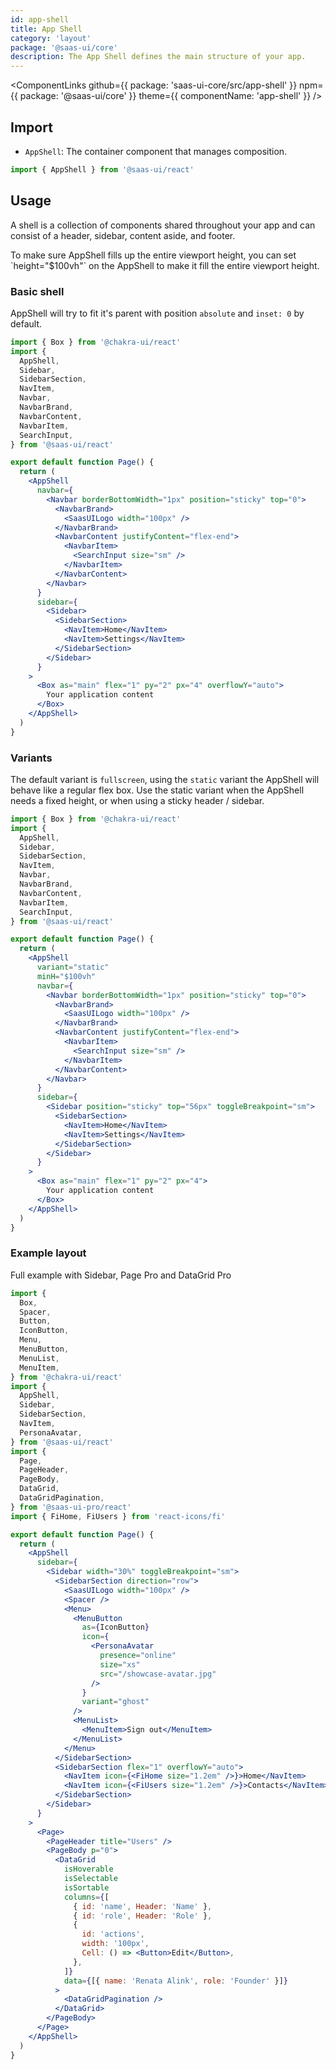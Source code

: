 ```yaml
---
id: app-shell
title: App Shell
category: 'layout'
package: '@saas-ui/core'
description: The App Shell defines the main structure of your app.
---
```


<ComponentLinks
  github={{ package: 'saas-ui-core/src/app-shell' }}
  npm={{ package: '@saas-ui/core' }}
  theme={{ componentName: 'app-shell' }}
/>

## Import

- `AppShell`: The container component that manages composition.

```ts
import { AppShell } from '@saas-ui/react'
```

## Usage

A shell is a collection of components shared throughout your app and can consist of a header, sidebar, content aside, and footer.

<Info status="info">
  To make sure AppShell fills up the entire viewport height, you can set
  `height="$100vh"` on the AppShell to make it fill the entire viewport height.
</Info>

### Basic shell

AppShell will try to fit it's parent with position `absolute` and `inset: 0` by default.

```jsx height=400px overflow=hidden
import { Box } from '@chakra-ui/react'
import {
  AppShell,
  Sidebar,
  SidebarSection,
  NavItem,
  Navbar,
  NavbarBrand,
  NavbarContent,
  NavbarItem,
  SearchInput,
} from '@saas-ui/react'

export default function Page() {
  return (
    <AppShell
      navbar={
        <Navbar borderBottomWidth="1px" position="sticky" top="0">
          <NavbarBrand>
            <SaasUILogo width="100px" />
          </NavbarBrand>
          <NavbarContent justifyContent="flex-end">
            <NavbarItem>
              <SearchInput size="sm" />
            </NavbarItem>
          </NavbarContent>
        </Navbar>
      }
      sidebar={
        <Sidebar>
          <SidebarSection>
            <NavItem>Home</NavItem>
            <NavItem>Settings</NavItem>
          </SidebarSection>
        </Sidebar>
      }
    >
      <Box as="main" flex="1" py="2" px="4" overflowY="auto">
        Your application content
      </Box>
    </AppShell>
  )
}
```

### Variants

The default variant is `fullscreen`, using the `static` variant the AppShell will behave like a regular flex box.
Use the static variant when the AppShell needs a fixed height, or when using a sticky header / sidebar.

```jsx height=400px overflow=hidden padding=0
import { Box } from '@chakra-ui/react'
import {
  AppShell,
  Sidebar,
  SidebarSection,
  NavItem,
  Navbar,
  NavbarBrand,
  NavbarContent,
  NavbarItem,
  SearchInput,
} from '@saas-ui/react'

export default function Page() {
  return (
    <AppShell
      variant="static"
      minH="$100vh"
      navbar={
        <Navbar borderBottomWidth="1px" position="sticky" top="0">
          <NavbarBrand>
            <SaasUILogo width="100px" />
          </NavbarBrand>
          <NavbarContent justifyContent="flex-end">
            <NavbarItem>
              <SearchInput size="sm" />
            </NavbarItem>
          </NavbarContent>
        </Navbar>
      }
      sidebar={
        <Sidebar position="sticky" top="56px" toggleBreakpoint="sm">
          <SidebarSection>
            <NavItem>Home</NavItem>
            <NavItem>Settings</NavItem>
          </SidebarSection>
        </Sidebar>
      }
    >
      <Box as="main" flex="1" py="2" px="4">
        Your application content
      </Box>
    </AppShell>
  )
}
```

### Example layout

Full example with Sidebar, Page <Badge variant="solid" colorScheme="primary" >Pro</Badge> and DataGrid <Badge variant="solid" colorScheme="primary">Pro</Badge>

```jsx height=400px overflow=scroll
import {
  Box,
  Spacer,
  Button,
  IconButton,
  Menu,
  MenuButton,
  MenuList,
  MenuItem,
} from '@chakra-ui/react'
import {
  AppShell,
  Sidebar,
  SidebarSection,
  NavItem,
  PersonaAvatar,
} from '@saas-ui/react'
import {
  Page,
  PageHeader,
  PageBody,
  DataGrid,
  DataGridPagination,
} from '@saas-ui-pro/react'
import { FiHome, FiUsers } from 'react-icons/fi'

export default function Page() {
  return (
    <AppShell
      sidebar={
        <Sidebar width="30%" toggleBreakpoint="sm">
          <SidebarSection direction="row">
            <SaasUILogo width="100px" />
            <Spacer />
            <Menu>
              <MenuButton
                as={IconButton}
                icon={
                  <PersonaAvatar
                    presence="online"
                    size="xs"
                    src="/showcase-avatar.jpg"
                  />
                }
                variant="ghost"
              />
              <MenuList>
                <MenuItem>Sign out</MenuItem>
              </MenuList>
            </Menu>
          </SidebarSection>
          <SidebarSection flex="1" overflowY="auto">
            <NavItem icon={<FiHome size="1.2em" />}>Home</NavItem>
            <NavItem icon={<FiUsers size="1.2em" />}>Contacts</NavItem>
          </SidebarSection>
        </Sidebar>
      }
    >
      <Page>
        <PageHeader title="Users" />
        <PageBody p="0">
          <DataGrid
            isHoverable
            isSelectable
            isSortable
            columns={[
              { id: 'name', Header: 'Name' },
              { id: 'role', Header: 'Role' },
              {
                id: 'actions',
                width: '100px',
                Cell: () => <Button>Edit</Button>,
              },
            ]}
            data={[{ name: 'Renata Alink', role: 'Founder' }]}
          >
            <DataGridPagination />
          </DataGrid>
        </PageBody>
      </Page>
    </AppShell>
  )
}
```
